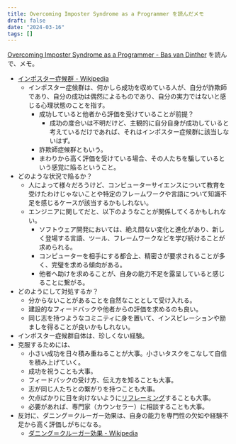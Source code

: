```yaml
---
title: Overcoming Imposter Syndrome as a Programmer を読んだメモ
draft: false
date: "2024-03-16"
tags: []
---
```


[Overcoming Imposter Syndrome as a Programmer - Bas van Dinther](https://baspa.dev/articles/imposter-syndrome) を読んで、メモ。

- [インポスター症候群 - Wikipedia](https://ja.wikipedia.org/wiki/%E3%82%A4%E3%83%B3%E3%83%9D%E3%82%B9%E3%82%BF%E3%83%BC%E7%97%87%E5%80%99%E7%BE%A4)
  - インポスター症候群は、何かしら成功を収めている人が、自分が詐欺師であり、自分の成功は偶然によるものであり、自分の実力ではないと感じる心理状態のことを指す。
    - 成功していると他者から評価を受けていることが前提？
      - 成功の度合いは不明だけど、主観的に自分自身が成功していると考えているだけであれば、それはインポスター症候群に該当しないはず。
    - 詐欺師症候群ともいう。
    - まわりから高く評価を受けている場合、その人たちを騙しているという感覚に陥るということ。
- どのような状況で陥るか？
  - 人によって様々だろうけど、コンピューターサイエンスについて教育を受けたわけじゃないことや特定のフレームワークや言語について知識不足を感じるケースが該当するかもしれない。
  - エンジニアに関してだと、以下のようなことが関係してくるかもしれない。
    - ソフトウェア開発においては、絶え間ない変化と進化があり、新しく登場する言語、ツール、フレームワークなどを学び続けることが求められる。
    - コンピューターを相手にする都合上、精密さが要求されることが多く、完璧を求める傾向がある。
    - 他者へ助けを求めることが、自身の能力不足を露呈していると感じることに繋がる。
- どのようにして対処するか？
  - 分からないことがあることを自然なこととして受け入れる。
  - 建設的なフィードバックや他者からの評価を求めるのも良い。
  - 同じ志を持つようなコミニティに身を置いて、インスピレーションや励ましを得ることが良いかもしれない。
- インポスター症候群自体は、珍しくない経験。
- 克服するためには、
  - 小さい成功を日々積み重ねることが大事。小さいタスクをこなして自信を積み上げていく。
  - 成功を祝うことも大事。
  - フィードバックの受け方、伝え方を知ることも大事。
  - 志が同じ人たちとの繋がりを持つことも大事。
  - 欠点ばかりに目を向けないように[リフレーミング](https://ja.wikipedia.org/wiki/%E3%83%AA%E3%83%95%E3%83%AC%E3%83%BC%E3%83%9F%E3%83%B3%E3%82%B0)することも大事。
  - 必要があれば、専門家（カウンセラー）に相談することも大事。
- 反対に、ダニング＝クルーガー効果は、自身の能力を専門性の欠如や経験不足から高く評価しがちになる。
  - [ダニング＝クルーガー効果 - Wikipedia](https://ja.wikipedia.org/wiki/%E3%83%80%E3%83%8B%E3%83%B3%E3%82%B0%EF%BC%9D%E3%82%AF%E3%83%AB%E3%83%BC%E3%82%AC%E3%83%BC%E5%8A%B9%E6%9E%9C)